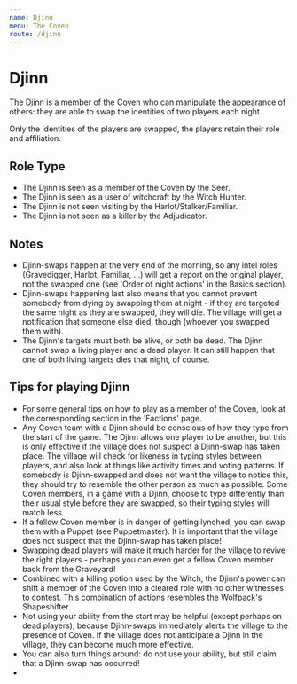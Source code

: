 ```yaml
---
name: Djinn
menu: The Coven
route: /djinn
---
```


# Djinn

The Djinn is a member of the Coven who can manipulate the appearance of
others: they are able to swap the identities of two players each night.

Only the identities of the players are swapped, the players retain their
role and affiliation.

## Role Type

  - The Djinn is seen as a member of the Coven by the Seer.
  - The Djinn is seen as a user of witchcraft by the Witch Hunter.
  - The Djinn is not seen visiting by the Harlot/Stalker/Familiar.
  - The Djinn is not seen as a killer by the Adjudicator.

## Notes

  - Djinn-swaps happen at the very end of the morning, so any intel
    roles (Gravedigger, Harlot, Familiar, ...) will get a report on the
    original player, not the swapped one (see 'Order of night actions'
    in the Basics section).
  - Djinn-swaps happening last also means that you cannot prevent
    somebody from dying by swapping them at night - if they are targeted
    the same night as they are swapped, they will die. The village will
    get a notification that someone else died, though (whoever you
    swapped them with).
  - The Djinn's targets must both be alive, or both be dead. The Djinn
    cannot swap a living player and a dead player. It can still happen
    that one of both living targets dies that night, of course.

## Tips for playing Djinn

  - For some general tips on how to play as a member of the Coven, look
    at the corresponding section in the 'Factions' page.
  - Any Coven team with a Djinn should be conscious of how they type
    from the start of the game. The Djinn allows one player to be
    another, but this is only effective if the village does not suspect
    a Djinn-swap has taken place. The village will check for likeness in
    typing styles between players, and also look at things like activity
    times and voting patterns. If somebody is Djinn-swapped and does not
    want the village to notice this, they should try to resemble the
    other person as much as possible. Some Coven members, in a game with
    a Djinn, choose to type differently than their usual style before
    they are swapped, so their typing styles will match less.
  - If a fellow Coven member is in danger of getting lynched, you can
    swap them with a Puppet (see Puppetmaster). It is important that the
    village does not suspect that the Djinn-swap has taken place\!
  - Swapping dead players will make it much harder for the village to
    revive the right players - perhaps you can even get a fellow Coven
    member back from the Graveyard\!
  - Combined with a killing potion used by the Witch, the Djinn's power
    can shift a member of the Coven into a cleared role with no other
    witnesses to contest. This combination of actions resembles the
    Wolfpack's Shapeshifter.
  - Not using your ability from the start may be helpful (except perhaps
    on dead players), because Djinn-swaps immediately alerts the village
    to the presence of Coven. If the village does not anticipate a Djinn
    in the village, they can become much more effective.
  - You can also turn things around: do not use your ability, but still
    claim that a Djinn-swap has occurred\!
  -
